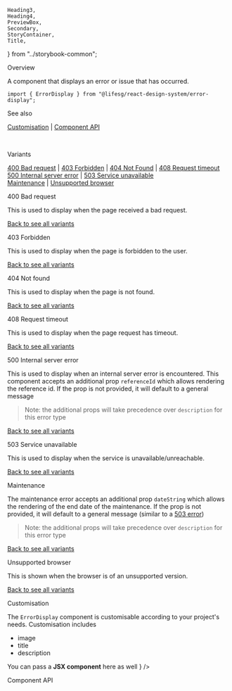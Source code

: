     Heading3,
    Heading4,
    PreviewBox,
    Secondary,
    StoryContainer,
    Title,
} from "../storybook-common";

<Meta title="Modules/ErrorDisplay" component={ErrorDisplay} />

<Title>ErrorDisplay</Title>

<Secondary>Overview</Secondary>

A component that displays an error or issue that has occurred.

```tsx
import { ErrorDisplay } from "@lifesg/react-design-system/error-display";
```

<Canvas>
    <Story name="ErrorDisplay">
        <ErrorDisplay type="404" />
    </Story>
</Canvas>

<Heading3>See also</Heading3>

[Customisation](#customisation) | [Component API](#component-api)

<br />

<Secondary>Variants</Secondary>

[400 Bad request](#error-400) |
[403 Forbidden](#error-403) |
[404 Not Found](#error-404) |
[408 Request timeout](#error-408)<br />
[500 Internal server error](#error-500) |
[503 Service unavailable](#error-503)<br />
[Maintenance](#maintenance) |
[Unsupported browser](#unsupported-browser)

<!-- 400 -->

<a id="error-400"></a>

<Heading3>400 Bad request</Heading3>

This is used to display when the page received a bad request.

[Back to see all variants](#variants-top)

<Preview>
    <Story name="400 Error">
        <ErrorDisplay type="400" />
    </Story>
</Preview>

<!-- 403 -->

<a id="error-403"></a>

<Heading3>403 Forbidden</Heading3>

This is used to display when the page is forbidden to the user.

[Back to see all variants](#variants-top)

<Preview>
    <Story name="403 Error">
        <ErrorDisplay type="403" />
    </Story>
</Preview>

<!-- 404 -->

<a id="error-404"></a>

<Heading3>404 Not found</Heading3>

This is used to display when the page is not found.

[Back to see all variants](#variants-top)

<Preview>
    <Story name="404 Error">
        <ErrorDisplay type="404" />
    </Story>
</Preview>

<!-- 408 -->

<a id="error-408"></a>

<Heading3>408 Request timeout</Heading3>

This is used to display when the page request has timeout.

[Back to see all variants](#variants-top)

<Preview>
    <Story name="408 Error">
        <ErrorDisplay type="408" />
    </Story>
</Preview>

<!-- 500 -->

<a id="error-500"></a>

<Heading3>500 Internal server error</Heading3>

This is used to display when an internal server error is encountered. This component accepts an
additional prop `referenceId` which allows rendering the reference id. If the prop is not provided,
it will default to a general message

> Note: the additional props will take precedence over `description` for this error type

[Back to see all variants](#variants-top)

<Preview>
    <Story name="500 Error">
        <ErrorDisplay type="500" additionalProps={{ referenceId: "123ABC" }} />
    </Story>
</Preview>

<!-- 503 -->

<a id="error-503"></a>

<Heading3>503 Service unavailable</Heading3>

This is used to display when the service is unavailable/unreachable.

[Back to see all variants](#variants-top)

<Preview>
    <Story name="503 Error">
        <ErrorDisplay type="503" />
    </Story>
</Preview>

<!-- MAINTENANCE -->

<a id="maintenance"></a>

<Heading3>Maintenance</Heading3>

The maintenance error accepts an additional prop `dateString` which allows the rendering of the
end date of the maintenance. If the prop is not provided, it will default to a general message
(similar to a [503 error](#error-503))

> Note: the additional props will take precedence over `description` for this error type

[Back to see all variants](#variants-top)

<Preview>
    <Story name="Maintenance">
        <ErrorDisplay
            type="maintenance"
            additionalProps={{ dateString: "12 July 2022" }}
        />
    </Story>
</Preview>

<!-- UNSUPPORTED BROWSER -->

<a id="unsupported-browser"></a>

<Heading3>Unsupported browser</Heading3>

This is shown when the browser is of an unsupported version.

[Back to see all variants](#variants-top)

<Preview>
    <Story name="Unsupported Browser">
        <ErrorDisplay type="unsupported-browser" />
    </Story>
</Preview>

<Secondary>Customisation</Secondary>

The `ErrorDisplay` component is customisable according to your project's needs. Customisation includes

-   image
-   title
-   description

<Preview>
    <Story name="Custom error">
        <ErrorDisplay
            type="404"
            title="My Custom 404"
            description={
                <>
                    You can pass a <strong>JSX component</strong> here as well
                </>
            }
        />
    </Story>
</Preview>

<Secondary>Component API</Secondary>

<PropsTable />
